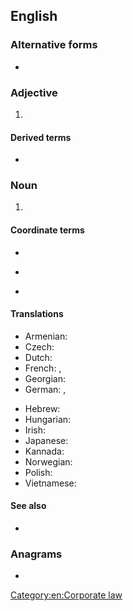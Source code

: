 {{also|LTD|Ltd}}
{{character info|㋏}}
==English==

===Alternative forms===
* {{alter|en|Ltd}}

===Adjective===
{{en-adj|-}}

# {{abbreviation of|en|limited}}

====Derived terms====
* {{l|en|Pty Ltd}}

===Noun===
{{head|en|noun}}

# {{lb|en|British|Canada|Irish}} {{abbreviation of|en|[[limited liability company]]}}

====Coordinate terms====
* {{l|en|LLC}}
* {{sense|UK}} {{l|en|PLC}}
* {{sense|USA}} {{l|en|Inc.}}

====Translations====
{{trans-top}}
* Armenian: {{t+|hy|ՍՊԸ}}
* Czech: {{t+|cs|spol. s r. o.}}
* Dutch: {{t+|nl|bvba}}
* French: {{t+|fr|SARL}}, {{t|fr|Ltée.}} {{q|Quebec}}
* Georgian: {{t|ka|შპს}}
* German: {{t+|de|GmbH}}, {{t|de|G. m. b. H.}}
{{trans-mid}}
* Hebrew: {{t|he|"בע"מ|sc=Hebr}}
* Hungarian: {{t+|hu|kft.}}
* Irish: {{t|ga|Teo.}}
* Japanese: {{t+|ja|有|tr=yū}}
* Kannada: {{t+|kn|ನಿ|sc=Knda}}
* Norwegian: {{t+|no|AS}}
* Polish: {{t+|pl|sp. z o.o.}}
* Vietnamese: {{t|vi|[[công ty]] [[TNHH]]}}
{{trans-bottom}}

====See also====
* {{l|en|Co.}}

===Anagrams===
* {{anagrams|en|a=dlt|DLT|DTL|TLD}}

[[Category:en:Corporate law]]